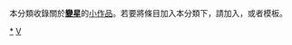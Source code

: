 {{Catnav|頁面分類|自然科学|天文学|天体|恒星|变星}}
{{hiddencat}}
{{WPSS-cat}}
本分類收錄關於'''[[變星|變星]]'''的[[Wikipedia:小作品|小作品]]。若要將條目加入本分類下，請加入'''{{tl|Var-star-stub}}'''，或者'''{{tl|變星小作品}}'''模板。

[[Category:變星|*]]
[[Category:恒星小作品|V]]